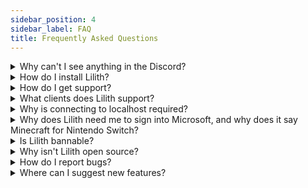 ```yaml
---
sidebar_position: 4
sidebar_label: FAQ
title: Frequently Asked Questions
---
```


<details>
    <summary>Why can't I see anything in the Discord?</summary>

You probably need to apply using the button in #apply-here.

</details>

<details>
<summary>How do I install Lilith?</summary>

See <a href="./setup">the Setup guide</a>.

</details>

<details>
    <summary>How do I get support?</summary>

    Please ask in the #support channel of the Discord server.

</details>

<details>
    <summary>What clients does Lilith support?</summary>

Lilith supports any 1.8.9 client. Any of them.

</details>

<details>
    <summary>Why is connecting to localhost required?</summary>

Lilith works by using a lightweight proxy server to intercept packets and add features on top of any client.

</details>

<details>
    <summary>Why does Lilith need me to sign into Microsoft, and why does it say Minecraft for Nintendo Switch?</summary>

Lilith's proxy system requires the ability to sign into Hypixel as you in order to intercept packets. Nintendo Switch is used as a workaround
in order to support underage accounts.
Cached account information is kept on-device and uses <a href="https://github.com/PrismarineJS/prismarine-auth">PrismarineJS/prismarine-auth</a>.

</details>

<details>
    <summary>Is Lilith bannable?</summary>

Lilith is currently only bannable in Bridge scrims. While Lilith has several bannable features, none of them are detectable serverside.

</details>

<details>
    <summary>Why isn't Lilith open source?</summary>

For various reasons involving the for-profit nature of the project and the need to keep exploits hidden.

</details>

<details>
    <summary>How do I report bugs?</summary>

Create a Discord ticket.

</details>

<details>
    <summary>Where can I suggest new features?</summary>

Use /suggest in the Discord server.

</details>
